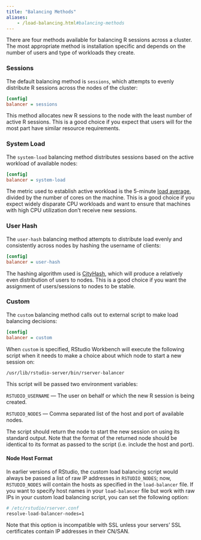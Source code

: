```yaml
---
title: "Balancing Methods"
aliases:
	- /load-balancing.html#balancing-methods
---
```


There are four methods available for balancing R sessions across a cluster. The most appropriate method is installation specific and depends on the number of users and type of workloads they create.

### Sessions

The default balancing method is `sessions`, which attempts to evenly distribute R sessions across the nodes of the cluster:

```ini
[config]
balancer = sessions
```

This method allocates new R sessions to the node with the least number of active R sessions. This is a good choice if you expect that users will for the most part have similar resource requirements.

### System Load

The `system-load` balancing method distributes sessions based on the active workload of available nodes:

```ini
[config]
balancer = system-load
```

The metric used to establish active workload is the 5-minute [load average](http://en.wikipedia.org/wiki/Load_\(computing\)), divided by the number of cores on the machine. This is a good choice if you expect widely disparate CPU workloads and want to ensure that machines with high CPU utilization don't receive new sessions.

### User Hash

The `user-hash` balancing method attempts to distribute load evenly and consistently across nodes by hashing the username of clients:

```ini
[config]
balancer = user-hash
```

The hashing algorithm used is [CityHash](http://en.wikipedia.org/wiki/CityHash), which will produce a relatively even distribution of users to nodes. This is a good choice if you want the assignment of users/sessions to nodes to be stable.

### Custom

The `custom` balancing method calls out to external script to make load balancing decisions:

```ini
[config]
balancer = custom
```

When `custom` is specified, RStudio Workbench will execute the following script when it needs to make a choice about which node to start a new session on:

```bash
/usr/lib/rstudio-server/bin/rserver-balancer
```

This script will be passed two environment variables:

`RSTUDIO_USERNAME` --- The user on behalf or which the new R session is being created.

`RSTUDIO_NODES` --- Comma separated list of the host and port of available nodes.

The script should return the node to start the new session on using its standard output. Note that the format of the returned node should be identical to its format as passed to the script (i.e. include the host and port).

#### Node Host Format

In earlier versions of RStudio, the custom load balancing script would always be passed a list of raw IP addresses in `RSTUDIO_NODES`; now, `RSTUDIO_NODES` will contain the hosts as specified in the `load-balancer` file.  If you want to specify host names in your `load-balancer` file but work with raw IPs in your custom load balancing script, you can set the following option:

```bash
# /etc/rstudio/rserver.conf
resolve-load-balancer-nodes=1
```

Note that this option is incompatible with SSL unless your servers' SSL certificates contain IP addresses in their CN/SAN.
